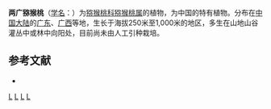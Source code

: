 {{Speciesbox 
| genus = Actinidia
| species = liangguangensis
| authority = [[梁畴芬|C. F. Liang]]
}}
'''两广猕猴桃'''（[[学名|学名]]：{{lang|la|''Actinidia liangguangensis''}}）为[[猕猴桃科|猕猴桃科]][[猕猴桃属|猕猴桃属]]的植物，为中国的特有植物。分布在[[中国大陆|中国大陆]]的[[广东|广东]]、[[广西|广西]]等地，生长于海拔250米至1,000米的地区，多生在山地山谷灌丛中或林中向阳处，目前尚未由人工引种栽培。

== 参考文献 ==
<div class="references-small">
* {{cite web| url =http://www.bioinfo.cn/db05/KmzwSpecies.php?action=view&id=979| title =两广猕猴桃| work =《中国高等植物数据库全库》| publisher =中国科学院微生物研究所| author =昆明植物研究所| accessdate =2009-02-21| deadurl =yes| archiveurl =https://web.archive.org/web/20160305001845/http://www.bioinfo.cn/db05/KmzwSpecies.php?action=view&id=979| archivedate =2016-03-05}}
</div>
{{Taxonbar|from=Q10871408}}

[[Category:猕猴桃属|L]]
[[Category:中國特有植物|L]]
[[Category:广东植物|L]]
[[Category:广西植物|L]]